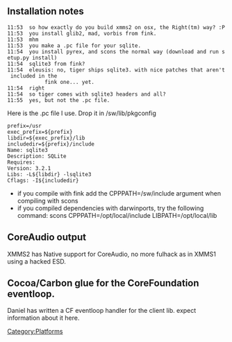 == Installation notes ==
 11:53 <eleusis> so how exactly do you build xmms2 on osx, the Right(tm) way? :P
 11:53 <tru_> you install glib2, mad, vorbis from fink.
 11:53 <eleusis> mhm
 11:53 <tru_> you make a .pc file for your sqlite.
 11:54 <tru_> you install pyrex, and scons the normal way (download and run setup.py install)
 11:54 <eleusis> sqlite3 from fink?
 11:54 <tru_> eleusis: no, tiger ships sqlite3. with nice patches that aren't included in the 
             fink one... yet.
 11:54 <eleusis> right
 11:54 <eleusis> so tiger comes with sqlite3 headers and all?
 11:55 <tru_> yes, but not the .pc file.

Here is the .pc file I use. Drop it in /sw/lib/pkgconfig
 prefix=/usr
 exec_prefix=${prefix}
 libdir=${exec_prefix}/lib
 includedir=${prefix}/include
 Name: sqlite3 
 Description: SQLite
 Requires:
 Version: 3.2.1
 Libs: -L${libdir} -lsqlite3
 Cflags: -I${includedir}


* if you compile with fink add the CPPPATH=/sw/include argument when compiling with scons
* if  you compiled dependencies with darwinports, try the following command: scons CPPPATH=/opt/local/include LIBPATH=/opt/local/lib

== CoreAudio output ==
XMMS2 has Native support for CoreAudio, no more fulhack as in XMMS1 using a hacked ESD.

== Cocoa/Carbon glue for the CoreFoundation eventloop. ==
Daniel has written a CF eventloop handler for the client lib. expect information about it here.

[[Category:Platforms]]